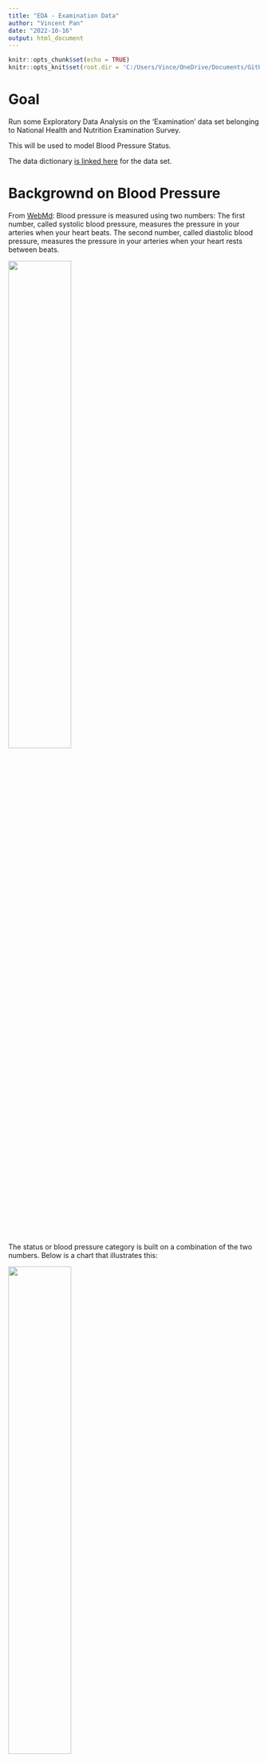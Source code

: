 ```yaml
---
title: "EDA - Examination Data"
author: "Vincent Pan"
date: "2022-10-16"
output: html_document
---
```


```r
knitr::opts_chunk$set(echo = TRUE)
knitr::opts_knit$set(root.dir = 'C:/Users/Vince/OneDrive/Documents/GitHub/Team-68')
```

# Goal

Run some Exploratory Data Analysis on the 'Examination' data set belonging to National Health and Nutrition Examination Survey.

This will be used to model Blood Pressure Status.

The data dictionary [is linked here](https://wwwn.cdc.gov/Nchs/Nhanes/Search/variablelist.aspx?Component=Examination&CycleBeginYear=2013) for the data set.

# Backgrownd on Blood Pressure

From [WebMd](https://www.webmd.com/hypertension-high-blood-pressure/guide/diastolic-and-systolic-blood-pressure-know-your-numbers): Blood pressure is measured using two numbers: The first number, called systolic blood pressure, measures the pressure in your arteries when your heart beats. The second number, called diastolic blood pressure, measures the pressure in your arteries when your heart rests between beats.

![](https://medical.andonline.com/wp-content/uploads/2021/08/SYS-DIA-illustration-1030x687.png){width=50%}


The status or blood pressure category is built on a combination of the two numbers. Below is a chart that illustrates this:

![](https://medical.andonline.com/wp-content/uploads/2021/08/AHA-guideline-1030x687.png){width=50%}

# Exploratory Data Analysis

```r
### Load libraries

library(dplyr)
library(tidyverse)
library(ggplot2)
library(corrplot)
library(rvest)
library(xml2)


setwd("C:/Users/Vince/OneDrive/Documents/GitHub/Team-68")
dir.data <- "Data/Original"
dir.code <- "Code/Vincent"
```



```r
### LOAD DATA

### rm(list = ls())
df.examination <- read.csv(paste0(dir.data,"/examination.csv"), stringsAsFactors = FALSE, header = TRUE)
df.examination <- as.data.frame(df.examination)
```


```r
## LOOK AT STRUCTURE OF DATA
str(df.examination, list.len = 5)
```

The Variable PEASCST1 is the 'Blood Pressure Status'

We also see that there are other Blood Pressure Related Metrics/ Variables. Let's create two data sets:

1. Blood Pressure (PEASCST1) with the Other Blood Pressure Variables (Variables starting with BP OR PEA): `df.examination.bp`, 
2. Blood Pressure (PEASCST1) with non-Blood Pressure Variables. `df.examination.rest`



```r
v.bp.col.list <- c(grep("BP", names(df.examination)), grep("PEA", names(df.examination))) %>% sort
v.bp.col.excl <- v.bp.col.list[v.bp.col.list != grep("PEASCST1", names(df.examination))]

df.examination.bp <- df.examination %>%
                          select(SEQN, v.bp.col.list)
  
df.examination.rest <- df.examination %>%
                          select(!v.bp.col.excl)
```

```r

### Note one column is the identifier
dim(df.examination.rest)
```
## Look at how the response variable is distributed

```r
### Understand Blood Pressure
table(df.examination.rest$PEASCST1, useNA = "always")
prop.table(table(df.examination.rest$PEASCST1, useNA = "always"))
```

We see that there are three categories for Blood Pressure that are stored in the data



## Understand State of Missing data

```r

perc.missing.rest <- colSums(is.na(df.examination.rest))/nrow(df.examination.rest)
perc.missing.rest <- as.data.frame(perc.missing.rest)
perc.missing.rest$variable <- rownames(perc.missing.rest)
```

There are a lot of data that is missing
```r
perc.missing.rest.na.perc.dist <- perc.missing.rest %>%
                      mutate(percmissingrestrd = round(perc.missing.rest/0.05)*0.05) %>%
                      group_by(percmissingrestrd) %>%
                      summarize(n_col = n())
```


```r
p<-ggplot(data=perc.missing.rest.na.perc.dist, aes(x=percmissingrestrd, y=n_col)) +
  geom_bar(stat="identity")  +
  geom_text(aes(label=n_col), vjust=-0.5) +
  ggtitle("Variables by Percentage of Missing Values \n Examination Data Set") +
  xlab("Percentage of Missing Values") + ylab("Number of Variables") +
  scale_x_continuous(labels = scales::percent)
p
```

We observe that they are 34 columns with full data, 4 with 95% data, and 35 with 90% data.

Let's filter to those.

```r
filtered.90pOrMore <- perc.missing.rest %>%
        filter(perc.missing.rest <= 0.1)
```

```r
head(filtered.90pOrMore)
```



It's try to understand them.

First import the data dictionary into R
```r

library(rvest)

url <- "https://wwwn.cdc.gov/Nchs/Nhanes/Search/variablelist.aspx?Component=Examination&CycleBeginYear=2013"
ddictionary <- url %>% 
               read_html() %>%
              html_table(fill = TRUE)
ddictionary <- ddictionary[[1]] 
ddictionary.df <- as.data.frame(ddictionary)
head(ddictionary)
```


```r
for (variable in filtered.90pOrMore$variable) {
  print(variable)
  
  ddictionary[which(ddictionary$`Variable Name` == variable), c("Variable Description")] %>%
      as.character() %>%
      print()
  
  
  nvalues <- length(table(df.examination.rest[,c(variable)]))
  if (nvalues > 10 ) {print("more than 10 values")
  } else {
  print(table(df.examination.rest[,c(variable)], useNA = "always"))
  }
}
```

We can observe that there are a lot of tooth related variables.

Instead of predicting on 30 Tooth Code values (OHX##CTC), let's create a new variable. For each entry, how many D's, P's, etc.

I will impute missing variables a median value.

```r

all.values <- data.frame()

for (i in 2:31) {
  i <- 4
  i.str <- str_sub(paste0("0", as.character(i)), start= -2)
  all.values <- c(all.values, unique(df.examination[paste0("OHX",i.str,"CTC")])) %>%
                unlist() %>%
                unique()
  
}

```




```r
library(reshape)
library(dplyr)
library(tidyr)
```


```r
tooth.health.cols <- df.examination[,grepl("OHX",names(df.examination)) & grepl("CTC",names(df.examination))]
tooth.health.df <- cbind(df.examination$SEQN,tooth.health.cols)
names(tooth.health.df)[1] = "SEQN"
tooth.health.df$row_num <-  seq.int(nrow(tooth.health.df)) 

tooth.health.df.result <- melt(tooth.health.df, id = c("row_num", "SEQN"))

tooth.health.df.result$value[tooth.health.df.result$value ==""] <- "Delete"
```


```r


tooth.health.df.result.p <- tooth.health.df.result %>%
  group_by(row_num, SEQN) %>%
    count(value) %>%
    pivot_wider(
      names_from = value,
      values_from = n, 
      values_fill = 0
    )
tooth.health.df.result.p <- tooth.health.df.result.p %>%
                              select(-Delete)
```


```r
tooth.health.df.result.p <- tooth.health.df.result.p %>%
                                as.data.frame() %>%
                                select(-row_num)
```

```r
head(tooth.health.df.result.p)
```

I've reduced 16 rows to 16 columns

### Final gathering of columns

We want to get all the relevant columns


```r
relevant.cols.parta <- df.examination[,!(grepl("OHX",names(df.examination)) & grepl("CTC",names(df.examination)))]

```

```r
relevant.cols <- df.examination[, names(df.examination) %in% c("PEASCST1", filtered.90pOrMore$variable)]
relevant.cols <- relevant.cols[,!(grepl("OHX",names(relevant.cols)) & grepl("CTC",names(relevant.cols)))]
relevant.cols <- left_join(relevant.cols,tooth.health.df.result.p, by = c("SEQN" = "SEQN"))
relevant.cols <-relevant.cols %>% 
                select(-CSXTSEQ)
      ## This variable relates to Sequence in which whole mouth taste tests were administered.
      ## and not the patient

relevant.cols <- as.data.frame(sapply( relevant.cols, as.numeric ))
```


We will set the NA's to the most common value for the tooth counts

```r
for (variable in names(relevant.cols)[grepl("OH",names(relevant.cols))]) {
relevant.cols[is.na(relevant.cols[,c(variable)]),c(variable)] <- as.numeric(names(sort(-prop.table(table(relevant.cols[,c(variable)], useNA = "always"))))[1])
}
```

We will set the measurements (around 5-7% of data) to the medium value (e.g. medium height)

```r
for (variable in names(relevant.cols)[grepl("BMX",names(relevant.cols))]) {
  
relevant.cols[is.na(relevant.cols[,c(variable)]),c(variable)] <- median(relevant.cols[,c(variable)], na.rm=TRUE)
}
```



# Calculate VIF
```r
model <- lm(PEASCST1  ~., data = relevant.cols)
#load the car library
library(car)

#create vector of VIF values
vif_values <- vif(model)
sort(vif_values)
```



We see from the first VIF, that P has and Q have a high VIF.

P, Q, R, and X are all missing but replaced tooth so lets remove them ( as the other numbers will act like dummy variable that sum up to the total expect tooth count).

We will also remove the BMI column as we have Weight and Height

```r
relevant.cols.pqr <- relevant.cols %>%
                     select(-c(P, Q, R, X, BMXBMI))
```
And run the VIF again

```r
model <- lm(PEASCST1  ~., data = relevant.cols.pqr)

#create vector of VIF values
vif_values <- vif(model)
sort(vif_values)
```



```r

library(corrplot)
res <- cor(relevant.cols.pqr)
corrplot(res, type = "upper", order = "hclust", 
         tl.col = "black", tl.srt = 45)

```

We see that there are some highly correlated variables. However this is expected. One healthy tooth probably is very likely to be next to another healthy tooth.





```r
dir.data.clean = "Data/Cleaned"
write.csv(relevant.cols.pqr,paste0(dir.data.clean,"/examination_cleaned.csv"), row.names = TRUE)
```

